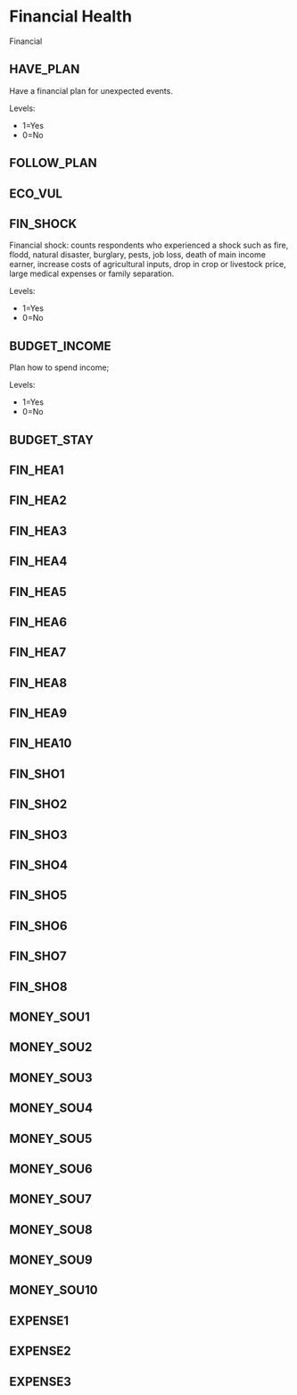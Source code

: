 # Financial Health

Financial

## HAVE_PLAN
Have a financial plan for unexpected events.

Levels:

+ 1=Yes
+ 0=No

## FOLLOW_PLAN

## ECO_VUL

## FIN_SHOCK
Financial shock: counts respondents who experienced a shock such as fire, flodd, natural disaster, burglary, pests,  job loss, death of main income earner, increase costs of agricultural inputs, drop in crop or livestock price, large medical expenses or family separation. 

Levels:

+ 1=Yes
+ 0=No

## BUDGET_INCOME
Plan how to spend income;

Levels:

+ 1=Yes
+ 0=No

## BUDGET_STAY
## FIN_HEA1
## FIN_HEA2
## FIN_HEA3
## FIN_HEA4
## FIN_HEA5
## FIN_HEA6
## FIN_HEA7
## FIN_HEA8
## FIN_HEA9
## FIN_HEA10
## FIN_SHO1
## FIN_SHO2
## FIN_SHO3
## FIN_SHO4
## FIN_SHO5
## FIN_SHO6
## FIN_SHO7
## FIN_SHO8
## MONEY_SOU1
## MONEY_SOU2
## MONEY_SOU3
## MONEY_SOU4
## MONEY_SOU5
## MONEY_SOU6
## MONEY_SOU7
## MONEY_SOU8
## MONEY_SOU9
## MONEY_SOU10
## EXPENSE1
## EXPENSE2
## EXPENSE3
